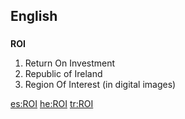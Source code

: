 {{also|roi}}
==English==

==={{acronym}}===
'''ROI'''

# Return On Investment
# Republic of Ireland
# Region Of Interest (in digital images)

[[es:ROI]]
[[he:ROI]]
[[tr:ROI]]